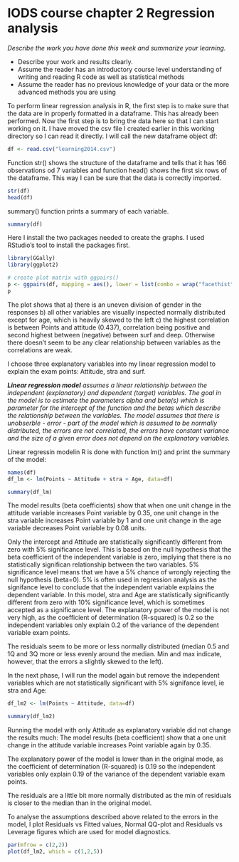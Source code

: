# IODS course chapter 2 Regression analysis 

*Describe the work you have done this week and summarize your learning.*

- Describe your work and results clearly. 
- Assume the reader has an introductory course level understanding of writing and reading R code as well as statistical methods
- Assume the reader has no previous knowledge of your data or the more advanced methods you are using  

To perform linear regression analysis in R, the first step is to make sure that the data are in properly formatted in a dataframe. This has already been performed. Now the first step is to bring the data here so that I can start working on it. I have moved the csv file I created earlier in this working directory so I can read it directly. I will call the new dataframe object df:


```r
df <- read.csv("learning2014.csv")

```

Function str() shows the structure of the dataframe and tells that it has 166 observations od 7 variables and function head() shows the first six rows of the dataframe. This way I can be sure that the data is correctly imported. 
```r
str(df)
head(df)
```

summary() function prints a summary of each variable.
```r

summary(df)
```

Here I install the two packages needed to create the graphs. I used RStudio's tool to install the packages first.
```r
library(GGally)
library(ggplot2)

# create plot matrix with ggpairs()
p <- ggpairs(df, mapping = aes(), lower = list(combo = wrap("facethist", bins = 20)))
p
```

The plot shows that 
a) there is an uneven division of gender in the responses
b) all other variables are visually inspected normally distributed except for age, which is heavily skewed to the left
c) the highest correlation is between Points and attitude (0.437), correlation being positive and second highest between (negative) between surf and deep. Otherwise there doesn't seem to be any clear relationship between variables as the correlations are weak.

I choose three explanatory variables into my linear regression model to explain the exam points: Attitude, stra and surf. 

_**Linear regression model** assumes a linear relationship between the independent (explanatory) and dependent (target) variables. The goal in the model is to estimate the parameters alpha and beta(s) which is parameter for the intercept of the function and the betas which describe the relationship between the variables. The model assumes that there is unobserble - error - part of the model which is assumed to be normally distributed, the errors are not correlated, the errors have constant variance and the size of a given error does not depend on the explanatory variables. _

Linear regressin modelin R is done with function lm() and print the summary of the model:

```r
names(df)
df_lm <- lm(Points ~ Attitude + stra + Age, data=df)

summary(df_lm)
```

The model results (beta coefficients) show that when one unit change in the attitude variable increases Point variable by 0.35, one unit change in the stra variable increases Point variable by 1 and one unit change in the age variable decreases Point variable by 0.08 units. 

Only the intercept and Attitude are statistically significantly different from zero with 5% significance level. This is based on the null hypothesis that the beta coefficient of the independent variable is zero, implying that there is no statistically significan relationship between the two variables. 5% significance level means that we have a 5% chance of wrongly rejecting the null hypothesis (beta=0). 5% is often used in regression analysis as the signifance level to conclude that the independent variable explains the dependent variable. In this model, stra and Age are statistically significantly different from zero with 10% significance level, which is sometimes accepted as a significance level. The explanatory power of the model is not very high, as the coefficient of determination (R-squared) is 0.2 so the independent variables only explain 0.2 of the variance of the dependent variable exam points.

The residuals seem to be more or less normally distributed (median 0.5 and 1Q and 3Q more or less evenly around the median. Min and max indicate, however, that the errors a slightly skewed to the left). 

In the next phase, I will run the model again but remove the independent variables which are not statistically significant with 5% signifance level, ie stra and Age:

```r

df_lm2 <- lm(Points ~ Attitude, data=df)

summary(df_lm2)

```

Running the model with only Attitude as explanatory variable did not change the results much: The model results (beta coefficient) show that a one unit change in the attitude variable increases Point variable again by 0.35. 

The explanatory power of the model is lower than in the original mode, as the coefficient of determination (R-squared) is 0.19 so the independent variables only explain 0.19 of the variance of the dependent variable exam points.

The residuals are a little bit more normally distributed as the min of residuals is closer to the median than in the original model. 

To analyse the assumptions described above related to the errors in the model, I plot Residuals vs Fitted values, Normal QQ-plot and Residuals vs Leverage 
figures which are used for model diagnostics.

```r
par(mfrow = c(2,2))
plot(df_lm2, which = c(1,2,5))

```





